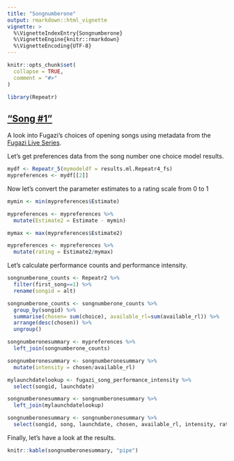 ```yaml
---
title: "Songnumberone"
output: rmarkdown::html_vignette
vignette: >
  %\VignetteIndexEntry{Songnumberone}
  %\VignetteEngine{knitr::rmarkdown}
  %\VignetteEncoding{UTF-8}
---
```


```r
knitr::opts_chunk$set(
  collapse = TRUE,
  comment = "#>"
)
```

```r
library(Repeatr)
```

## ["Song #1"](https://fugazi.bandcamp.com/track/song-1)

A look into Fugazi's choices of opening songs using metadata from the [Fugazi Live Series](https://www.dischord.com/fugazi_live_series).  

Let's get preferences data from the song number one choice model results.

```r
mydf <- Repeatr_5(mymodeldf = results.ml.Repeatr4_fs)
mypreferences <- mydf[[2]]
``` 

Now let's convert the parameter estimates to a rating scale from 0 to 1

```r

mymin <- min(mypreferences$Estimate)

mypreferences <- mypreferences %>%
  mutate(Estimate2 = Estimate - mymin)

mymax <- max(mypreferences$Estimate2)

mypreferences <- mypreferences %>%
  mutate(rating = Estimate2/mymax)

```   

Let's calculate performance counts and performance intensity.

```r
songnumberone_counts <- Repeatr2 %>%
  filter(first_song==1) %>%
  rename(songid = alt)

songnumberone_counts <- songnumberone_counts %>%
  group_by(songid) %>%
  summarise(chosen= sum(choice), available_rl=sum(available_rl)) %>%
  arrange(desc(chosen)) %>%
  ungroup()

songnumberonesummary <- mypreferences %>%
  left_join(songnumberone_counts)

songnumberonesummary <- songnumberonesummary %>%
  mutate(intensity = chosen/available_rl)

mylaunchdatelookup <- fugazi_song_performance_intensity %>%
  select(songid, launchdate)

songnumberonesummary <- songnumberonesummary %>%
  left_join(mylaunchdatelookup)

songnumberonesummary <- songnumberonesummary %>%
  select(songid, song, launchdate, chosen, available_rl, intensity, rating)

```   

Finally, let's have a look at the results.  

```r
knitr::kable(songnumberonesummary, "pipe")
``` 

